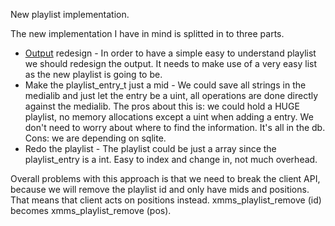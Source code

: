 New playlist implementation.

The new implementation I have in mind is splitted in to three parts.

* [[Output]] redesign - In order to have a simple easy to understand playlist we should redesign the output. It needs to make use of a very easy list as the new playlist is going to be.
* Make the playlist_entry_t just a mid - We could save all strings in the medialib and just let the entry be a uint, all operations are done directly against the medialib. The pros about this is: we could hold a HUGE playlist, no memory allocations except a uint when adding a entry. We don't need to worry about where to find the information. It's all in the db. Cons: we are depending on sqlite.
* Redo the playlist - The playlist could be just a array since the playlist_entry is a int. Easy to index and change in, not much overhead.

Overall problems with this approach is that we need to break the client API, because we will remove the playlist id and only have mids and positions. That means that client acts on positions instead. xmms_playlist_remove (id) becomes xmms_playlist_remove (pos).